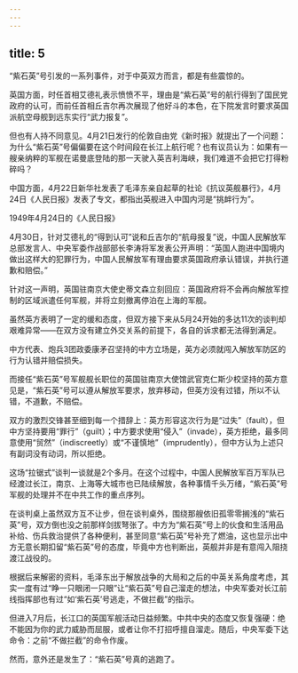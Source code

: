 ```yaml
---
---
---
```

title: 5
---



“紫石英”号引发的一系列事件，对于中英双方而言，都是有些震惊的。

英国方面，时任首相艾德礼表示愤愤不平，理由是“紫石英”号的航行得到了国民党政府的认可，而前任首相丘吉尔再次展现了他好斗的本色，在下院发言时要求英国派航空母舰到远东实行“武力报复”。

但也有人持不同意见。4月21日发行的伦敦自由党《新时报》就提出了一个问题：为什么“紫石英”号偏偏要在这个时间段在长江上航行呢？也有议员认为：如果有一艘亲纳粹的军舰在诺曼底登陆的那一天驶入英吉利海峡，我们难道不会把它打得粉碎吗？

中国方面，4月22日新华社发表了毛泽东亲自起草的社论《抗议英舰暴行》，4月24日《人民日报》发表了专文，都指出英舰进入中国内河是“挑衅行为”。

1949年4月24日的《人民日报》



4月30日，针对艾德礼的“得到认可”说和丘吉尔的“航母报复”说，中国人民解放军总部发言人、中央军委作战部部长李涛将军发表公开声明：“英国人跑进中国境内做出这样大的犯罪行为，中国人民解放军有理由要求英国政府承认错误，并执行道歉和赔偿。”

针对这一声明，英国驻南京大使史蒂文森立刻回应：英国政府将不会再向解放军控制的区域派遣任何军舰，并将立刻撤离停泊在上海的军舰。

虽然英方表明了一定的缓和态度，但双方接下来从5月24开始的多达11次的谈判却艰难异常——在双方没有建立外交关系的前提下，各自的诉求都无法得到满足。

中方代表、炮兵3团政委康矛召坚持的中方立场是，英方必须就闯入解放军防区的行为认错并赔偿损失。

而接任“紫石英”号军舰舰长职位的英国驻南京大使馆武官克仁斯少校坚持的英方意见是，“紫石英”号可以遵从解放军要求，放弃移动，但英方没有过错，所以不认错，不道歉，不赔偿。

双方的激烈交锋甚至细到每一个措辞上：英方形容这次行为是“过失”（fault），但中方坚持要用“罪行”（guilt）；中方要求使用“侵入”（invade），英方拒绝，最多同意使用“贸然”（indiscreetly）或“不谨慎地”（imprudently），但中方认为上述只有副词没有动词，所以拒绝。

这场“拉锯式”谈判一谈就是2个多月。在这个过程中，中国人民解放军百万军队已经渡过长江，南京、上海等大城市也已陆续解放，各种事情千头万绪，“紫石英”号军舰的处理并不在中共工作的重点序列。

在谈判桌上虽然双方互不让步，但在谈判桌外，围绕那艘依旧孤零零搁浅的“紫石英”号，双方倒也没之前那样剑拔弩张了。中方为“紫石英”号上的伙食和生活用品补给、伤兵救治提供了各种便利，甚至同意“紫石英”号补充了燃油，这也显示出中方无意长期扣留“紫石英”号的态度，毕竟中方也判断出，英舰并非是有意闯入阻挠渡江战役的。

根据后来解密的资料，毛泽东出于解放战争的大局和之后的中英关系角度考虑，其实一度有过“睁一只眼闭一只眼”让“紫石英”号自己溜走的想法，中央军委对长江前线指挥部也有过“如‘紫石英’号逃走，不做拦截”的指示。

但进入7月后，长江口的英国军舰活动日益频繁。中共中央的态度又恢复强硬：绝不能因为你的武力威胁而屈服，或者让你不打招呼擅自溜走。随后，中央军委下达命令：之前“不做拦截”的命令作废。

然而，意外还是发生了：“紫石英”号真的逃跑了。
